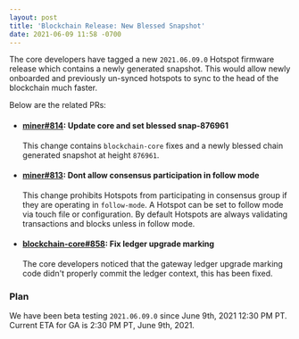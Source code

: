 ```yaml
---
layout: post
title: 'Blockchain Release: New Blessed Snapshot'
date: 2021-06-09 11:58 -0700
---
```


The core developers have tagged a new `2021.06.09.0` Hotspot firmware release which contains a newly
generated snapshot. This would allow newly onboarded and previously un-synced hotspots to sync to
the head of the blockchain much faster.

Below are the related PRs:

- #### [miner#814](https://github.com/helium/blockchain-core/pull/814): Update core and set blessed snap-876961

  This change contains `blockchain-core` fixes and a newly blessed chain generated snapshot at
  height `876961`.

- #### [miner#813](https://github.com/helium/blockchain-core/pull/813): Dont allow consensus participation in follow mode

  This change prohibits Hotspots from participating in consensus group if they are operating in
  `follow-mode`. A Hotspot can be set to follow mode via touch file or configuration. By default
  Hotspots are always validating transactions and blocks unless in follow mode.

- #### [blockchain-core#858](https://github.com/helium/blockchain-core/pull/858): Fix ledger upgrade marking

  The core developers noticed that the gateway ledger upgrade marking code didn't properly commit
  the ledger context, this has been fixed.

### Plan

We have been beta testing `2021.06.09.0` since June 9th, 2021 12:30 PM PT. Current ETA for GA is
2:30 PM PT, June 9th, 2021.

